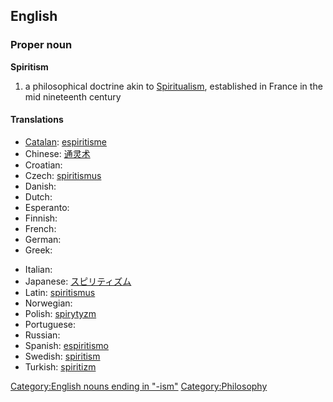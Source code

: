 {{wikipedia}}
==English==

===Proper noun===
'''Spiritism'''

# a philosophical doctrine akin to [[Spiritualism]], established in France in the mid nineteenth century

====Translations====
{{trans-top|a philosophical doctrine}}
* [[Catalan]]: [[espiritisme]]
* Chinese: [[通灵术]]
* Croatian: {{t-|hr|spiritizam|m}}
* Czech: [[spiritismus]]
* Danish: {{t-|da|spiritisme}}
* Dutch: {{t-|nl|spiritisme}}
* Esperanto: {{t-|eo|spiritismo|xs=Esperanto}}
* Finnish: {{t-|fi|spiritismi}}
* French: {{t+|fr|spiritisme}}
* German: {{t-|de|Spiritismus|m}}
* Greek: {{t+|el|πνευματισμός}}
{{trans-mid}}
* Italian: {{t-|it|spiritismo}}
* Japanese: [[スピリティズム]]
* Latin: [[spiritismus]]
* Norwegian: {{t-|no|spiritisme}}
* Polish: [[spirytyzm]]
* Portuguese: {{t+|pt|espiritismo}}
* Russian: {{t+|ru|спиритизм}}
* Spanish: [[espiritismo]]
* Swedish: [[spiritism]]
* Turkish: [[spiritizm]]
{{trans-bottom}}

[[Category:English nouns ending in "-ism"]]
[[Category:Philosophy]]